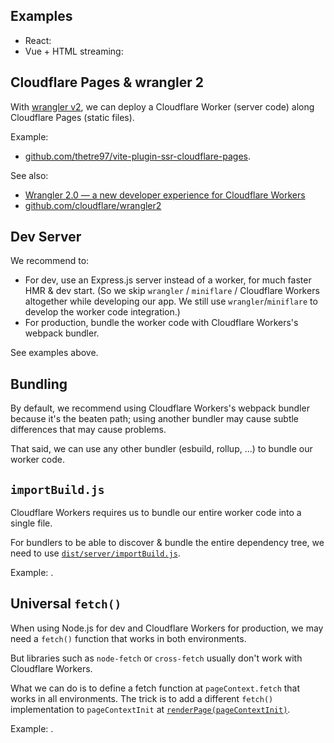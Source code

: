 
## Examples

 - React: <RepoLink path='/examples/cloudflare-workers/' />
 - Vue + HTML streaming: <RepoLink path='/examples/cloudflare-workers-vue-html-streaming/' />

## Cloudflare Pages & wrangler 2

With [wrangler v2](https://github.com/cloudflare/wrangler2), we can deploy a Cloudflare Worker (server code) along Cloudflare Pages (static files).

Example:
 - [github.com/thetre97/vite-plugin-ssr-cloudflare-pages](https://github.com/thetre97/vite-plugin-ssr-cloudflare-pages).

See also:
 - [Wrangler 2.0 — a new developer experience for Cloudflare Workers](https://blog.cloudflare.com/wrangler-v2-beta/)
 - [github.com/cloudflare/wrangler2](https://github.com/cloudflare/wrangler2)


## Dev Server

We recommend to:
 - For dev, use an Express.js server instead of a worker, for much faster HMR & dev start. (So we skip `wrangler` / `miniflare` / Cloudflare Workers altogether while developing our app. We still use `wrangler`/`miniflare` to develop the worker code integration.)
 - For production, bundle the worker code with Cloudflare Workers's webpack bundler.

See examples above.

## Bundling

By default, we recommend using Cloudflare Workers's webpack bundler because it's the beaten path;
using another bundler may cause subtle differences that may cause problems.

That said, we can use any other bundler (esbuild, rollup, ...) to bundle our worker code.

## `importBuild.js`

Cloudflare Workers requires us to bundle our entire worker code into a single file.

For bundlers to be able to discover & bundle the entire dependency tree, we need to use [`dist/server/importBuild.js`](/importBuild.js).

Example: <RepoLink path='/examples/cloudflare-workers/worker/ssr.js' />.

## Universal `fetch()`

When using Node.js for dev and Cloudflare Workers for production, we may need a `fetch()` function that works in both environments.

But libraries such as `node-fetch` or `cross-fetch` usually don't work with Cloudflare Workers.

What we can do is to define a fetch function at `pageContext.fetch` that works in all environments.
The trick is to add a different `fetch()` implementation to `pageContextInit` at [`renderPage(pageContextInit)`](createPageRenderer).

Example: <RepoLink path='/examples/cloudflare-workers#universal-fetch' />.
